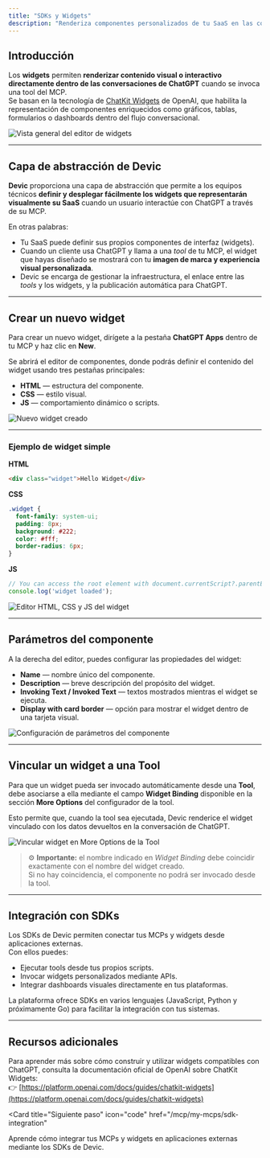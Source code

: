 ```yaml
---
title: "SDKs y Widgets"
description: "Renderiza componentes personalizados de tu SaaS en las conversaciones con ChatGPT mediante widgets integrados."
---
```


## Introducción

Los **widgets** permiten **renderizar contenido visual o interactivo directamente dentro de las conversaciones de ChatGPT** cuando se invoca una tool del MCP.  
Se basan en la tecnología de [ChatKit Widgets](https://platform.openai.com/docs/guides/chatkit-widgets) de OpenAI, que habilita la representación de componentes enriquecidos como gráficos, tablas, formularios o dashboards dentro del flujo conversacional.

![Vista general del editor de widgets](fef8a677-789a-44c2-a101-35c26a415cfa.png)

---

## Capa de abstracción de Devic

**Devic** proporciona una capa de abstracción que permite a los equipos técnicos **definir y desplegar fácilmente los widgets que representarán visualmente su SaaS** cuando un usuario interactúe con ChatGPT a través de su MCP.

En otras palabras:
- Tu SaaS puede definir sus propios componentes de interfaz (widgets).  
- Cuando un cliente usa ChatGPT y llama a una *tool* de tu MCP, el widget que hayas diseñado se mostrará con tu **imagen de marca y experiencia visual personalizada**.  
- Devic se encarga de gestionar la infraestructura, el enlace entre las *tools* y los widgets, y la publicación automática para ChatGPT.

---

## Crear un nuevo widget

Para crear un nuevo widget, dirígete a la pestaña **ChatGPT Apps** dentro de tu MCP y haz clic en **New**.

Se abrirá el editor de componentes, donde podrás definir el contenido del widget usando tres pestañas principales:

- **HTML** — estructura del componente.  
- **CSS** — estilo visual.  
- **JS** — comportamiento dinámico o scripts.

![Nuevo widget creado](fc3b4937-a0a5-4c19-be49-c5b439d655ad.png)

---

### Ejemplo de widget simple

**HTML**
```html
<div class="widget">Hello Widget</div>
```

**CSS**
```css
.widget {
  font-family: system-ui;
  padding: 8px;
  background: #222;
  color: #fff;
  border-radius: 6px;
}
```

**JS**
```js
// You can access the root element with document.currentScript?.parentElement
console.log('widget loaded');
```

![Editor HTML, CSS y JS del widget](b88d1a1f-82ea-473d-b254-0f033e3bfa12.png)

---

## Parámetros del componente

A la derecha del editor, puedes configurar las propiedades del widget:

- **Name** — nombre único del componente.  
- **Description** — breve descripción del propósito del widget.  
- **Invoking Text / Invoked Text** — textos mostrados mientras el widget se ejecuta.  
- **Display with card border** — opción para mostrar el widget dentro de una tarjeta visual.

![Configuración de parámetros del componente](b4dea45c-d457-4396-bbfc-763ca1988b38.png)

---

## Vincular un widget a una Tool

Para que un widget pueda ser invocado automáticamente desde una **Tool**, debe asociarse a ella mediante el campo **Widget Binding** disponible en la sección **More Options** del configurador de la tool.

Esto permite que, cuando la tool sea ejecutada, Devic renderice el widget vinculado con los datos devueltos en la conversación de ChatGPT.

![Vincular widget en More Options de la Tool](e3fd56af-2f11-4ba2-964e-9a615f1d4a4f.png)

> ⚙️ **Importante:** el nombre indicado en *Widget Binding* debe coincidir exactamente con el nombre del widget creado.  
> Si no hay coincidencia, el componente no podrá ser invocado desde la tool.

---

## Integración con SDKs

Los SDKs de Devic permiten conectar tus MCPs y widgets desde aplicaciones externas.  
Con ellos puedes:

- Ejecutar tools desde tus propios scripts.  
- Invocar widgets personalizados mediante APIs.  
- Integrar dashboards visuales directamente en tus plataformas.

La plataforma ofrece SDKs en varios lenguajes (JavaScript, Python y próximamente Go) para facilitar la integración con tus sistemas.

---

## Recursos adicionales

Para aprender más sobre cómo construir y utilizar widgets compatibles con ChatGPT, consulta la documentación oficial de OpenAI sobre ChatKit Widgets:  
👉 [https://platform.openai.com/docs/guides/chatkit-widgets](https://platform.openai.com/docs/guides/chatkit-widgets)

<Card
  title="Siguiente paso"
  icon="code"
  href="/mcp/my-mcps/sdk-integration"
>
  Aprende cómo integrar tus MCPs y widgets en aplicaciones externas mediante los SDKs de Devic.
</Card>
